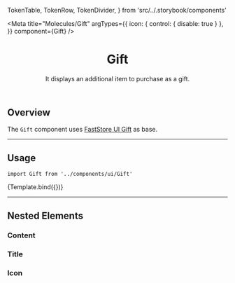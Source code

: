 
  TokenTable,
  TokenRow,
  TokenDivider,
} from 'src/../.storybook/components'

<Meta
  title="Molecules/Gift"
  argTypes={{
    icon: { control: { disable: true } },
  }}
  component={Gift}
/>


<header>

# Gift

It displays an additional item to purchase as a gift.

</header>

## Overview

The `Gift` component uses [FastStore UI Gift](https://www.faststore.dev/reference/ui/molecules) as base.

---

## Usage

`import Gift from '../components/ui/Gift'`

<Canvas>
  <Story name="Default">{Template.bind({})}</Story>
</Canvas>

<ArgsTable story="Default" />

<TokenTable>
  <TokenRow token="--fs-gift-height" value="var(--fs-spacing-12)" />
  <TokenRow token="--fs-gift-gap" value="var(--fs-spacing-2)" />
  <TokenDivider />
  <TokenRow token="--fs-gift-border-width" value="var(--fs-border-width)" />
  <TokenRow
    token="--fs-gift-border-color"
    value="var(--fs-border-color-light)"
    isColor
  />
  <TokenRow token="--fs-gift-border-radius" value="var(--fs-border-radius)" />
</TokenTable>

---

## Nested Elements

### Content

<TokenTable>
  <TokenRow
    token="--fs-gift-content-padding"
    value="var(--fs-gift-gap) var(--fs-gift-gap) var(--fs-gift-gap) 0"
  />
  <TokenRow token="--fs-gift-content-row-gap" value="var(--fs-spacing-0)" />
</TokenTable>

### Title

<TokenTable>
  <TokenRow token="--fs-gift-title-line-height" value="1.25" />
  <TokenRow token="--fs-gift-title-size" value="var(--fs-text-size-body)" />
  <TokenRow
    token="--fs-gift-title-color"
    value="var(--fs-color-text)"
    isColor
  />
</TokenTable>

### Icon

<TokenTable>
  <TokenRow token="--fs-gift-icon-size" value="1.75rem" />
  <TokenRow token="--fs-gift-icon-padding" value="var(--fs-spacing-0)" />
  <TokenRow
    token="--fs-gift-icon-color"
    value="var(--fs-gift-title-color)"
    globalValue="var(--fs-color-text)"
    isColor
  />
  <TokenRow
    token="--fs-gift-icon-bkg-color"
    value="var(--fs-color-body-bkg)"
    isColor
  />
</TokenTable>
